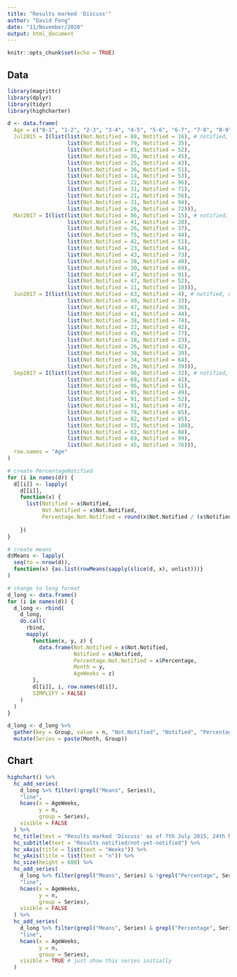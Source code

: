 ```yaml
---
title: "Results marked 'Discuss'"
author: "David Fong"
date: "11/November/2020"
output: html_document
---
```


```r
knitr::opts_chunk$set(echo = TRUE)
```

## Data

```r
library(magrittr)
library(dplyr)
library(tidyr)
library(highcharter)
```

```r
d <- data.frame(
  Age = c("0-1", "1-2", "2-3", "3-4", "4-5", "5-6", "6-7", "7-8", "8-9", "9-10", "10-11", "11-12"), # age in weeks
  Jul2015 = I(list(list(Not.Notified = 88, Notified = 16), # notified, not notified
                   list(Not.Notified = 79, Notified = 35),
                   list(Not.Notified = 81, Notified = 52),
                   list(Not.Notified = 30, Notified = 45),
                   list(Not.Notified = 25, Notified = 43),
                   list(Not.Notified = 36, Notified = 51),
                   list(Not.Notified = 14, Notified = 53),
                   list(Not.Notified = 22, Notified = 96),
                   list(Not.Notified = 31, Notified = 71),
                   list(Not.Notified = 21, Notified = 56),
                   list(Not.Notified = 31, Notified = 94),
                   list(Not.Notified = 26, Notified = 72))),
  Mar2017 = I(list(list(Not.Notified = 86, Notified = 15), # notified, not notified
                   list(Not.Notified = 41, Notified = 20),
                   list(Not.Notified = 26, Notified = 37),
                   list(Not.Notified = 75, Notified = 44),
                   list(Not.Notified = 42, Notified = 51),
                   list(Not.Notified = 23, Notified = 64),
                   list(Not.Notified = 43, Notified = 73),
                   list(Not.Notified = 38, Notified = 40),
                   list(Not.Notified = 30, Notified = 69),
                   list(Not.Notified = 47, Notified = 91),
                   list(Not.Notified = 47, Notified = 52),
                   list(Not.Notified = 11, Notified = 10))),
  Jun2017 = I(list(list(Not.Notified = 63, Notified = 4), # notified, not notified
                   list(Not.Notified = 49, Notified = 33),
                   list(Not.Notified = 47, Notified = 36),
                   list(Not.Notified = 41, Notified = 44),
                   list(Not.Notified = 38, Notified = 74),
                   list(Not.Notified = 22, Notified = 42),
                   list(Not.Notified = 45, Notified = 77),
                   list(Not.Notified = 18, Notified = 23),
                   list(Not.Notified = 26, Notified = 42),
                   list(Not.Notified = 38, Notified = 39),
                   list(Not.Notified = 34, Notified = 64),
                   list(Not.Notified = 26, Notified = 39))),
  Sep2017 = I(list(list(Not.Notified = 96, Notified = 32), # notified, not notified
                   list(Not.Notified = 68, Notified = 41),
                   list(Not.Notified = 96, Notified = 51),
                   list(Not.Notified = 85, Notified = 49),
                   list(Not.Notified = 91, Notified = 52),
                   list(Not.Notified = 91, Notified = 47),
                   list(Not.Notified = 78, Notified = 65),
                   list(Not.Notified = 82, Notified = 85),
                   list(Not.Notified = 55, Notified = 108),
                   list(Not.Notified = 62, Notified = 88),
                   list(Not.Notified = 69, Notified = 99),
                   list(Not.Notified = 45, Notified = 76))),
  row.names = "Age"
)
```

```r
# create PercentageNotified
for (i in names(d)) {
  d[[i]] <- lapply(
    d[[i]],
    function(x) {
      list(Notified = x$Notified,
           Not.Notified = x$Not.Notified,
           Percentage.Not.Notified = round(x$Not.Notified / (x$Notified + x$Not.Notified) * 100))
      
    })
}

# create means
d$Means <- lapply(
  seq(to = nrow(d)),
  function(x) {as.list(rowMeans(sapply(slice(d, x), unlist)))}
)
```

```r
# change to long format
d_long <- data.frame()
for (i in names(d)) {
  d_long <- rbind(
    d_long,
    do.call(
      rbind,
      mapply(
        function(x, y, z) {
          data.frame(Not.Notified = x$Not.Notified,
                     Notified = x$Notified,
                     Percentage.Not.Notified = x$Percentage,
                     Month = y,
                     AgeWeeks = z)
        },
        d[[i]], i, row.names(d[i]),
        SIMPLIFY = FALSE)
    )
  )
}

d_long <- d_long %>%
  gather(key = Group, value = n, "Not.Notified", "Notified", "Percentage.Not.Notified") %>%
  mutate(Series = paste(Month, Group))

```

## Chart

```r
highchart() %>%
  hc_add_series(
    d_long %>% filter(!grepl("Means", Series)),
    "line",
    hcaes(x = AgeWeeks,
          y = n,
          group = Series),
    visible = FALSE
  ) %>%
  hc_title(text = "Results marked 'Discuss' as of 7th July 2015, 24th March 2017, 5th June 2017,19th September 2017") %>%
  hc_subtitle(text = "Results notified/not-yet-notified") %>%
  hc_xAxis(title = list(text = "Weeks")) %>%
  hc_yAxis(title = list(text = "n")) %>%
  hc_size(height = 600) %>%
  hc_add_series(
    d_long %>% filter(grepl("Means", Series) & !grepl("Percentage", Series)),
    "line",
    hcaes(x = AgeWeeks,
          y = n,
          group = Series),
    visible = FALSE
  ) %>%
  hc_add_series(
    d_long %>% filter(grepl("Means", Series) & grepl("Percentage", Series)),
    "line",
    hcaes(x = AgeWeeks,
          y = n,
          group = Series),
    visible = TRUE # just show this series initially
  )
```